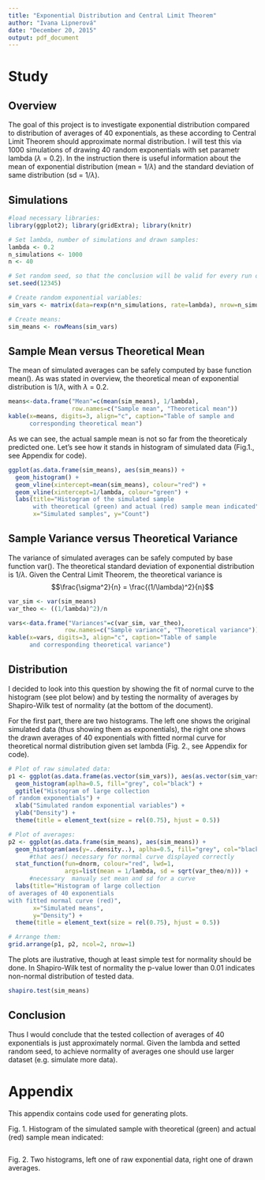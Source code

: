 ```yaml
---
title: "Exponential Distribution and Central Limit Theorem"
author: "Ivana Lipnerová"
date: "December 20, 2015"
output: pdf_document
---
```


# Study

## Overview
The goal of this project is to investigate exponential distribution compared to distribution of averages of 40 exponentials, as these according to Central Limit Theorem should approximate normal distribution. I will test this via 1000 simulations of drawing 40 random exponentials with set parametr lambda ($\lambda$ = 0.2). In the instruction there is useful information about the mean of exponential distribution (mean = 1/$\lambda$) and the standard deviation of same distribution (sd = 1/$\lambda$).

## Simulations

```r
#load necessary libraries:
library(ggplot2); library(gridExtra); library(knitr)

# Set lambda, number of simulations and drawn samples:
lambda <- 0.2
n_simulations <- 1000
n <- 40

# Set random seed, so that the conclusion will be valid for every run of knitr:
set.seed(12345)

# Create random exponential variables:
sim_vars <- matrix(data=rexp(n*n_simulations, rate=lambda), nrow=n_simulations, ncol=n)

# Create means:
sim_means <- rowMeans(sim_vars)
```


##  Sample Mean versus Theoretical Mean
The mean of simulated averages can be safely computed by base function mean(). As was stated in overview, the theoretical mean of exponential distribution is 1/$\lambda$, with $\lambda$ = 0.2.  

```r
means<-data.frame("Mean"=c(mean(sim_means), 1/lambda), 
                  row.names=c("Sample mean", "Theoretical mean"))
kable(x=means, digits=3, align="c", caption="Table of sample and 
      corresponding theoretical mean")
```

As we can see, the actual sample mean is not so far from the theoreticaly predicted one. Let's see how it stands in histogram of simulated data (Fig.1., see Appendix for code).

```r
ggplot(as.data.frame(sim_means), aes(sim_means)) + 
  geom_histogram() +
  geom_vline(xintercept=mean(sim_means), colour="red") +
  geom_vline(xintercept=1/lambda, colour="green") +
  labs(title="Histogram of the simulated sample 
       with theoretical (green) and actual (red) sample mean indicated",
       x="Simulated samples", y="Count") 
```

## Sample Variance versus Theoretical Variance
The variance of simulated averages can be safely computed by base function var(). The theoretical standard deviation of exponential distribution is 1/$\lambda$. Given the Central Limit Theorem, the theoretical variance is
$$\frac{\sigma^2}{n} = \frac{(1/\lambda)^2}{n}$$

 
```r
var_sim <- var(sim_means)
var_theo <- ((1/lambda)^2)/n

vars<-data.frame("Variances"=c(var_sim, var_theo), 
                row.names=c("Sample variance", "Theoretical variance"))
kable(x=vars, digits=3, align="c", caption="Table of sample 
      and corresponding theoretical variance")
```


## Distribution
I decided to look into this question by showing the fit of normal curve to the histogram (see plot below) and by testing the normality of averages by Shapiro-Wilk test of normality (at the bottom of the document).

For the first part, there are two histograms. The left one shows the original simulated data (thus showing them as exponentials), the right one shows the drawn averages of 40 exponentials with fitted normal curve for theoretical normal distribution given set lambda (Fig. 2., see Appendix for code).

```r
# Plot of raw simulated data:
p1 <- ggplot(as.data.frame(as.vector(sim_vars)), aes(as.vector(sim_vars))) + 
  geom_histogram(aplha=0.5, fill="grey", col="black") +
  ggtitle("Histogram of large collection 
of random exponentials") +
  xlab("Simulated random exponential variables") +
  ylab("Density") +
  theme(title = element_text(size = rel(0.75), hjust = 0.5))

# Plot of averages:  
p2 <- ggplot(as.data.frame(sim_means), aes(sim_means)) + 
  geom_histogram(aes(y=..density..), aplha=0.5, fill="grey", col="black") +
      #that aes() necessary for normal curve displayed correctly
  stat_function(fun=dnorm, colour="red", lwd=1, 
                args=list(mean = 1/lambda, sd = sqrt(var_theo/n))) +
      #necessary  manualy set mean and sd for a curve
  labs(title="Histogram of large collection 
of averages of 40 exponentials
with fitted normal curve (red)",
       x="Simulated means",
       y="Density") +
  theme(title = element_text(size = rel(0.75), hjust = 0.5))

# Arrange them: 
grid.arrange(p1, p2, ncol=2, nrow=1)
```  

The plots are ilustrative, though at least simple test for normality should be done. In Shapiro-Wilk test of normality the p-value lower than 0.01 indicates non-normal distribution of tested data.
```r
shapiro.test(sim_means)
```

## Conclusion
Thus I would conclude that the tested collection of averages of 40 exponentials is just approximately normal. Given the lambda and setted random seed, to achieve normality of averages one should use larger dataset (e.g. simulate more data).




# Appendix
This appendix contains code used for generating plots.

Fig. 1. Histogram of the simulated sample with theoretical (green) and actual (red) sample mean indicated:
```r

```

Fig. 2. Two histograms, left one of raw exponential data, right one of drawn averages.
```r

```  